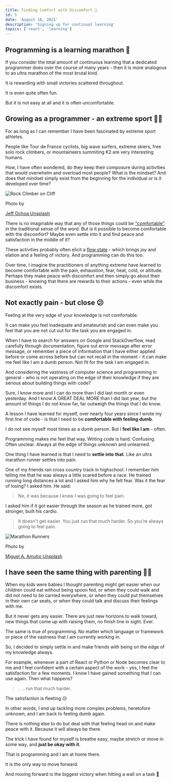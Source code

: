 ```yaml
---
title: Finding Comfort with Discomfort 🌻
id: 5
date: 'August 16, 2021'
description: 'Signing up for continual learning'
topics: ['react', 'learning']
---
```


## Programming is a learning marathon 🎽

If you consider the total amount of continuous learning that a dedicated programmer does over the
course of many years - then it is more analogous to an ultra marathon of the most brutal kind.

It is rewarding with small victories scattered throughout.

It is even quite often fun.

But it is not easy at all and it is often uncomfortable.

## Growing as a programmer - an extreme sport 🏂🏼

For as long as I can remember I have been fascinated by extreme sport athletes.

People like Tour de France cyclists, big wave surfers, extreme skiers, free solo rock climbers, or
mountaineers summiting K2 are very interesting humans.

How, I have often wondered, do they keep their composure during activities that would overwhelm and
overload most people? What is the mindset? And does that mindset simply exist from the beginning for
the individual or is it developed over time?

<Image
  src='/images/finding-comfort/jeff-ochoa-unsplash.jpg'
  alt='Rock Climber on Cliff'
  height={500}
  width={800}
/>

Photo by

<a href='https://unsplash.com/@jeffochoa?utm_source=unsplash&utm_medium=referral&utm_content=creditCopyText'>
  Jeff Ochoa
</a>
<a href='https://unsplash.com/s/photos/rock-climbing?utm_source=unsplash&utm_medium=referral&utm_content=creditCopyText'>
  Unsplash
</a>

There is no imaginable way that any of those things could be
["comfortable"](https://www.merriam-webster.com/dictionary/comfortable) in the traditional sense of
the word. But is it possible to become comfortable with the discomfort? Maybe even settle into it
and find peace and satisfaction in the middle of it?

These activities probably often elicit a
[flow state](<https://en.wikipedia.org/wiki/Flow_(psychology)>) - which brings joy and elation and a
feeling of victory. And programming can do this too.

Over time, I imagine the practitioners of anything extreme have learned to become comfortable with
the pain, exhaustion, fear, heat, cold, or altitude. Perhaps they make peace with discomfort and
then simply go about their business - knowing that there are rewards to their actions - even while
the discomfort exists.

## Not exactly pain - but close 😕

Feeling at the very edge of your knowledge is not comfortable.

It can make you feel inadequate and amateurish and can even make you feel that you are not cut out
for the task you are engaged in.

When I have to search for answers on Google and StackOverflow, read carefully through documentation,
figure out error message after error message, or remember a piece of information that I have either
applied before or come across before but can not recall in the moment - it can make me feel like I
am a dumb person. Not fit for the task I am engaged in.

And considering the vastness of computer science and programming in general - who is not operating
on the edge of their knowledge if they are serious about building things with code?

Sure, I know more and I can do more than I did last month or even yesterday. And I know A GREAT DEAL
MORE than I did last year, but the amount of things I do not know far, far outweigh the things that
I do know.

A lesson I have learned for myself, over nearly four years since I wrote my first line of code - is
that I need to be **comfortable with feeling dumb**.

I do not see myself most times as a dumb person. But I **feel like I am** - often.

Programming makes me feel that way. Writing code is hard. Confusing. Often unclear. Always at the
edge of things unknown and unlearned.

One thing I have learned is that I need to **settle into that**. Like an ultra marathon runner
settles into pain.

One of my friends ran cross country track in highschool. I remember him telling me that he was
always a little scared before a race. He trained running long distances a lot and I asked him why he
felt fear. Was it the fear of losing? I asked him. He said:

> No, it was because I knew I was going to feel pain.

I asked him if it got easier through the season as he trained more, got stronger, built his cardio.

> It doesn't get easier. You just run that much harder. So you're always going to feel pain.

<Image
  src='/images/finding-comfort/miguel-a-amutio-unsplash.jpg'
  alt='Marathon Runners'
  height={500}
  width={800}
/>

Photo by

<a href='https://unsplash.com/@amutiomi?utm_source=unsplash&utm_medium=referral&utm_content=creditCopyText'>
  Miguel A. Amutio
</a>
<a href='https://unsplash.com/s/photos/marathon?utm_source=unsplash&utm_medium=referral&utm_content=creditCopyText'>
  Unsplash
</a>

## I have seen the same thing with parenting 🤹‍♂️

When my kids were babies I thought parenting might get easier when our children could eat without
being spoon fed, or when they could walk and did not need to be carried everywhere, or when they
could put themselves in their own car seats, or when they could talk and discuss their feelings with
me.

But it never gets any easier. There are just new horizons to walk toward, new things that come up
with raising them, no finish line in sight. Ever.

The same is true of programming. No matter which language or framework or piece of the vastness that
I am currently working in.

So, I decided to simply settle in and make friends with being on the edge of my knowledge always.

For example, whenever a part of React or Python or Node becomes clear to me and I feel confident
with a certain aspect of the work - yes, I feel the satisfaction for a few moments. I know I have
gained something that I can use again. Then what happens?

> . . . run that much harder.

The satisfaction is fleeting 😥

In other words, I end up tackling more complex problems, heretofore unknown, and I am back to
feeling dumb again.

There is nothing else to do but deal with that feeling head on and make peace with it. Because it
will always be there.

The trick I have found for myself is breathe easy, maybe stretch or move in some way, and **just be
okay with it**.

That is programming and I am at home there.

It is the only way to move forward.

And moving forward is the biggest victory when hitting a wall on a task 🥇

